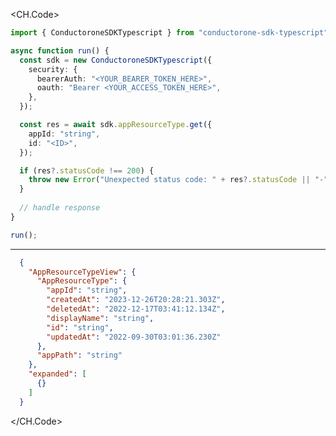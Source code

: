 
<CH.Code>
```typescript Get.ts
import { ConductoroneSDKTypescript } from "conductorone-sdk-typescript";

async function run() {
  const sdk = new ConductoroneSDKTypescript({
    security: {
      bearerAuth: "<YOUR_BEARER_TOKEN_HERE>",
      oauth: "Bearer <YOUR_ACCESS_TOKEN_HERE>",
    },
  });

  const res = await sdk.appResourceType.get({
    appId: "string",
    id: "<ID>",
  });

  if (res?.statusCode !== 200) {
    throw new Error("Unexpected status code: " + res?.statusCode || "-");
  }
  
  // handle response
}

run();
```
---

```json Example Response
  {
    "AppResourceTypeView": {
      "AppResourceType": {
        "appId": "string",
        "createdAt": "2023-12-26T20:28:21.303Z",
        "deletedAt": "2022-12-17T03:41:12.134Z",
        "displayName": "string",
        "id": "string",
        "updatedAt": "2022-09-30T03:01:36.230Z"
      },
      "appPath": "string"
    },
    "expanded": [
      {}
    ]
  }
```
</CH.Code>
